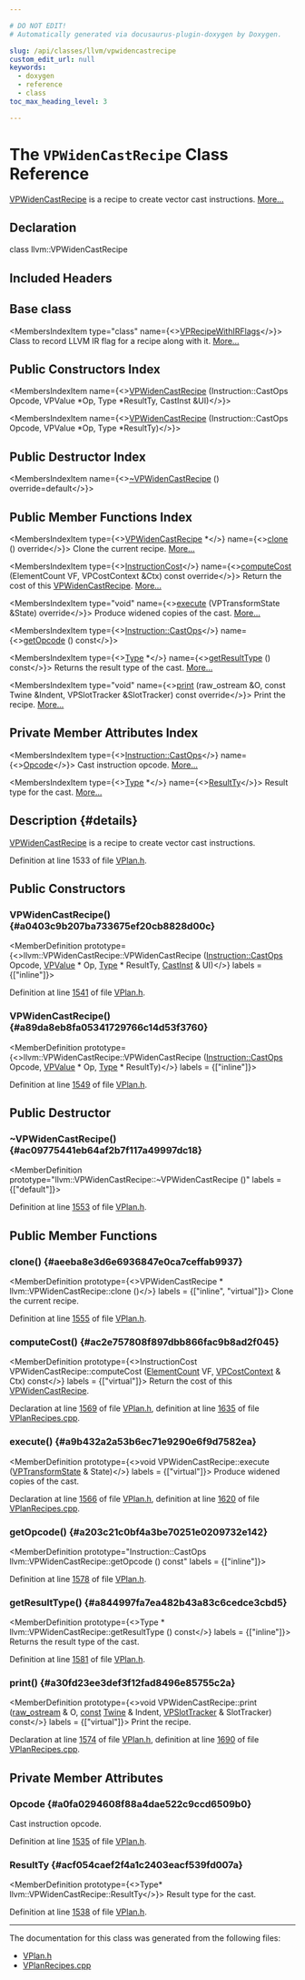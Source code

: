 ```yaml
---

# DO NOT EDIT!
# Automatically generated via docusaurus-plugin-doxygen by Doxygen.

slug: /api/classes/llvm/vpwidencastrecipe
custom_edit_url: null
keywords:
  - doxygen
  - reference
  - class
toc_max_heading_level: 3

---
```





# The `VPWidenCastRecipe` Class Reference

<DoxygenPage pluginConfig={pluginConfig}>

<a href="/docs/api/classes/llvm/vpwidencastrecipe">VPWidenCastRecipe</a> is a recipe to create vector cast instructions. <a href="#details">More...</a>

## Declaration

<CodeBlock>class llvm::VPWidenCastRecipe</CodeBlock>

## Included Headers

<IncludesList>
<IncludesListItem
  filePath="Transforms/Vectorize/VPlan.h"
  permalink="/docs/api/files/lib/lib/transforms/lib/transforms/vectorize/vplan-h"
  isLocal="true" />
</IncludesList>

## Base class

<MembersIndex>

<MembersIndexItem
  type="class"
  name={<><a href="/docs/api/classes/llvm/vprecipewithirflags">VPRecipeWithIRFlags</a></>}>
Class to record LLVM IR flag for a recipe along with it. <a href="/docs/api/classes/llvm/vprecipewithirflags/#details">More...</a>
</MembersIndexItem>

</MembersIndex>

## Public Constructors Index

<MembersIndex>

<MembersIndexItem
  name={<><a href="#a0403c9b207ba733675ef20cb8828d00c">VPWidenCastRecipe</a> (Instruction::CastOps Opcode, VPValue &#42;Op, Type &#42;ResultTy, CastInst &amp;UI)</>}>
</MembersIndexItem>

<MembersIndexItem
  name={<><a href="#a89da8eb8fa05341729766c14d53f3760">VPWidenCastRecipe</a> (Instruction::CastOps Opcode, VPValue &#42;Op, Type &#42;ResultTy)</>}>
</MembersIndexItem>

</MembersIndex>

## Public Destructor Index

<MembersIndex>

<MembersIndexItem
  name={<><a href="#ac09775441eb64af2b7f117a49997dc18">~VPWidenCastRecipe</a> () override=default</>}>
</MembersIndexItem>

</MembersIndex>

## Public Member Functions Index

<MembersIndex>

<MembersIndexItem
  type={<><a href="/docs/api/classes/llvm/vpwidencastrecipe">VPWidenCastRecipe</a> &#42;</>}
  name={<><a href="#aeeba8e3d6e6936847e0ca7ceffab9937">clone</a> () override</>}>
Clone the current recipe. <a href="#aeeba8e3d6e6936847e0ca7ceffab9937">More...</a>
</MembersIndexItem>

<MembersIndexItem
  type={<><a href="/docs/api/classes/llvm/instructioncost">InstructionCost</a></>}
  name={<><a href="#ac2e757808f897dbb866fac9b8ad2f045">computeCost</a> (ElementCount VF, VPCostContext &amp;Ctx) const override</>}>
Return the cost of this <a href="/docs/api/classes/llvm/vpwidencastrecipe">VPWidenCastRecipe</a>. <a href="#ac2e757808f897dbb866fac9b8ad2f045">More...</a>
</MembersIndexItem>

<MembersIndexItem
  type="void"
  name={<><a href="#a9b432a2a53b6ec71e9290e6f9d7582ea">execute</a> (VPTransformState &amp;State) override</>}>
Produce widened copies of the cast. <a href="#a9b432a2a53b6ec71e9290e6f9d7582ea">More...</a>
</MembersIndexItem>

<MembersIndexItem
  type={<><a href="/docs/api/classes/llvm/instruction/#afa0b2fa29ba074f2b6ec9ac11163f2d9">Instruction::CastOps</a></>}
  name={<><a href="#a203c21c0bf4a3be70251e0209732e142">getOpcode</a> () const</>}>
</MembersIndexItem>

<MembersIndexItem
  type={<><a href="/docs/api/classes/llvm/type">Type</a> &#42;</>}
  name={<><a href="#a844997fa7ea482b43a83c6cedce3cbd5">getResultType</a> () const</>}>
Returns the result type of the cast. <a href="#a844997fa7ea482b43a83c6cedce3cbd5">More...</a>
</MembersIndexItem>

<MembersIndexItem
  type="void"
  name={<><a href="#a30fd23ee3def3f12fad8496e85755c2a">print</a> (raw&#95;ostream &amp;O, const Twine &amp;Indent, VPSlotTracker &amp;SlotTracker) const override</>}>
Print the recipe. <a href="#a30fd23ee3def3f12fad8496e85755c2a">More...</a>
</MembersIndexItem>

</MembersIndex>

## Private Member Attributes Index

<MembersIndex>

<MembersIndexItem
  type={<><a href="/docs/api/classes/llvm/instruction/#afa0b2fa29ba074f2b6ec9ac11163f2d9">Instruction::CastOps</a></>}
  name={<><a href="#a0fa0294608f88a4dae522c9ccd6509b0">Opcode</a></>}>
Cast instruction opcode. <a href="#a0fa0294608f88a4dae522c9ccd6509b0">More...</a>
</MembersIndexItem>

<MembersIndexItem
  type={<><a href="/docs/api/classes/llvm/type">Type</a> &#42;</>}
  name={<><a href="#acf054caef2f4a1c2403eacf539fd007a">ResultTy</a></>}>
Result type for the cast. <a href="#acf054caef2f4a1c2403eacf539fd007a">More...</a>
</MembersIndexItem>

</MembersIndex>

## Description {#details}

<a href="/docs/api/classes/llvm/vpwidencastrecipe">VPWidenCastRecipe</a> is a recipe to create vector cast instructions.

Definition at line 1533 of file <a href="/docs/api/files/lib/lib/transforms/lib/transforms/vectorize/vplan-h">VPlan.h</a>.

<SectionDefinition>

## Public Constructors

### VPWidenCastRecipe() {#a0403c9b207ba733675ef20cb8828d00c}

<MemberDefinition
  prototype={<>llvm::VPWidenCastRecipe::VPWidenCastRecipe (<a href="/docs/api/classes/llvm/instruction/#afa0b2fa29ba074f2b6ec9ac11163f2d9">Instruction::CastOps</a> Opcode, <a href="/docs/api/classes/llvm/vpvalue">VPValue</a> &#42; Op, <a href="/docs/api/classes/llvm/type">Type</a> &#42; ResultTy, <a href="/docs/api/classes/llvm/castinst">CastInst</a> &amp; UI)</>}
  labels = {["inline"]}>

Definition at line <a href="/docs/api/files/lib/lib/transforms/lib/transforms/vectorize/vplan-h/#l01541">1541</a> of file <a href="/docs/api/files/lib/lib/transforms/lib/transforms/vectorize/vplan-h">VPlan.h</a>.
</MemberDefinition>

### VPWidenCastRecipe() {#a89da8eb8fa05341729766c14d53f3760}

<MemberDefinition
  prototype={<>llvm::VPWidenCastRecipe::VPWidenCastRecipe (<a href="/docs/api/classes/llvm/instruction/#afa0b2fa29ba074f2b6ec9ac11163f2d9">Instruction::CastOps</a> Opcode, <a href="/docs/api/classes/llvm/vpvalue">VPValue</a> &#42; Op, <a href="/docs/api/classes/llvm/type">Type</a> &#42; ResultTy)</>}
  labels = {["inline"]}>

Definition at line <a href="/docs/api/files/lib/lib/transforms/lib/transforms/vectorize/vplan-h/#l01549">1549</a> of file <a href="/docs/api/files/lib/lib/transforms/lib/transforms/vectorize/vplan-h">VPlan.h</a>.
</MemberDefinition>

</SectionDefinition>

<SectionDefinition>

## Public Destructor

### ~VPWidenCastRecipe() {#ac09775441eb64af2b7f117a49997dc18}

<MemberDefinition
  prototype="llvm::VPWidenCastRecipe::~VPWidenCastRecipe ()"
  labels = {["default"]}>

Definition at line <a href="/docs/api/files/lib/lib/transforms/lib/transforms/vectorize/vplan-h/#l01553">1553</a> of file <a href="/docs/api/files/lib/lib/transforms/lib/transforms/vectorize/vplan-h">VPlan.h</a>.
</MemberDefinition>

</SectionDefinition>

<SectionDefinition>

## Public Member Functions

### clone() {#aeeba8e3d6e6936847e0ca7ceffab9937}

<MemberDefinition
  prototype={<>VPWidenCastRecipe &#42; llvm::VPWidenCastRecipe::clone ()</>}
  labels = {["inline", "virtual"]}>
Clone the current recipe.

Definition at line <a href="/docs/api/files/lib/lib/transforms/lib/transforms/vectorize/vplan-h/#l01555">1555</a> of file <a href="/docs/api/files/lib/lib/transforms/lib/transforms/vectorize/vplan-h">VPlan.h</a>.
</MemberDefinition>

### computeCost() {#ac2e757808f897dbb866fac9b8ad2f045}

<MemberDefinition
  prototype={<>InstructionCost VPWidenCastRecipe::computeCost (<a href="/docs/api/classes/llvm/elementcount">ElementCount</a> VF, <a href="/docs/api/structs/llvm/vpcostcontext">VPCostContext</a> &amp; Ctx) const</>}
  labels = {["virtual"]}>
Return the cost of this <a href="/docs/api/classes/llvm/vpwidencastrecipe">VPWidenCastRecipe</a>.

Declaration at line <a href="/docs/api/files/lib/lib/transforms/lib/transforms/vectorize/vplan-h/#l01569">1569</a> of file <a href="/docs/api/files/lib/lib/transforms/lib/transforms/vectorize/vplan-h">VPlan.h</a>, definition at line <a href="/docs/api/files/lib/lib/transforms/lib/transforms/vectorize/vplanrecipes-cpp/#l01635">1635</a> of file <a href="/docs/api/files/lib/lib/transforms/lib/transforms/vectorize/vplanrecipes-cpp">VPlanRecipes.cpp</a>.
</MemberDefinition>

### execute() {#a9b432a2a53b6ec71e9290e6f9d7582ea}

<MemberDefinition
  prototype={<>void VPWidenCastRecipe::execute (<a href="/docs/api/structs/llvm/vptransformstate">VPTransformState</a> &amp; State)</>}
  labels = {["virtual"]}>
Produce widened copies of the cast.

Declaration at line <a href="/docs/api/files/lib/lib/transforms/lib/transforms/vectorize/vplan-h/#l01566">1566</a> of file <a href="/docs/api/files/lib/lib/transforms/lib/transforms/vectorize/vplan-h">VPlan.h</a>, definition at line <a href="/docs/api/files/lib/lib/transforms/lib/transforms/vectorize/vplanrecipes-cpp/#l01620">1620</a> of file <a href="/docs/api/files/lib/lib/transforms/lib/transforms/vectorize/vplanrecipes-cpp">VPlanRecipes.cpp</a>.
</MemberDefinition>

### getOpcode() {#a203c21c0bf4a3be70251e0209732e142}

<MemberDefinition
  prototype="Instruction::CastOps llvm::VPWidenCastRecipe::getOpcode () const"
  labels = {["inline"]}>

Definition at line <a href="/docs/api/files/lib/lib/transforms/lib/transforms/vectorize/vplan-h/#l01578">1578</a> of file <a href="/docs/api/files/lib/lib/transforms/lib/transforms/vectorize/vplan-h">VPlan.h</a>.
</MemberDefinition>

### getResultType() {#a844997fa7ea482b43a83c6cedce3cbd5}

<MemberDefinition
  prototype={<>Type &#42; llvm::VPWidenCastRecipe::getResultType () const</>}
  labels = {["inline"]}>
Returns the result type of the cast.

Definition at line <a href="/docs/api/files/lib/lib/transforms/lib/transforms/vectorize/vplan-h/#l01581">1581</a> of file <a href="/docs/api/files/lib/lib/transforms/lib/transforms/vectorize/vplan-h">VPlan.h</a>.
</MemberDefinition>

### print() {#a30fd23ee3def3f12fad8496e85755c2a}

<MemberDefinition
  prototype={<>void VPWidenCastRecipe::print (<a href="/docs/api/classes/llvm/raw-ostream">raw&#95;ostream</a> &amp; O, <a href="/docs/api/files/lib/lib/target/lib/target/aarch64/aarch64promoteconstant-cpp/#a90f8350fecae261c25be85d38b451bff">const</a> <a href="/docs/api/classes/llvm/twine">Twine</a> &amp; Indent, <a href="/docs/api/classes/llvm/vpslottracker">VPSlotTracker</a> &amp; SlotTracker) const</>}
  labels = {["virtual"]}>
Print the recipe.

Declaration at line <a href="/docs/api/files/lib/lib/transforms/lib/transforms/vectorize/vplan-h/#l01574">1574</a> of file <a href="/docs/api/files/lib/lib/transforms/lib/transforms/vectorize/vplan-h">VPlan.h</a>, definition at line <a href="/docs/api/files/lib/lib/transforms/lib/transforms/vectorize/vplanrecipes-cpp/#l01690">1690</a> of file <a href="/docs/api/files/lib/lib/transforms/lib/transforms/vectorize/vplanrecipes-cpp">VPlanRecipes.cpp</a>.
</MemberDefinition>

</SectionDefinition>

<SectionDefinition>

## Private Member Attributes

### Opcode {#a0fa0294608f88a4dae522c9ccd6509b0}

<MemberDefinition
  prototype="Instruction::CastOps llvm::VPWidenCastRecipe::Opcode">
Cast instruction opcode.

Definition at line <a href="/docs/api/files/lib/lib/transforms/lib/transforms/vectorize/vplan-h/#l01535">1535</a> of file <a href="/docs/api/files/lib/lib/transforms/lib/transforms/vectorize/vplan-h">VPlan.h</a>.
</MemberDefinition>

### ResultTy {#acf054caef2f4a1c2403eacf539fd007a}

<MemberDefinition
  prototype={<>Type&#42; llvm::VPWidenCastRecipe::ResultTy</>}>
Result type for the cast.

Definition at line <a href="/docs/api/files/lib/lib/transforms/lib/transforms/vectorize/vplan-h/#l01538">1538</a> of file <a href="/docs/api/files/lib/lib/transforms/lib/transforms/vectorize/vplan-h">VPlan.h</a>.
</MemberDefinition>

</SectionDefinition>

<hr/>

The documentation for this class was generated from the following files:

<ul>
<li><a href="/docs/api/files/lib/lib/transforms/lib/transforms/vectorize/vplan-h">VPlan.h</a></li>
<li><a href="/docs/api/files/lib/lib/transforms/lib/transforms/vectorize/vplanrecipes-cpp">VPlanRecipes.cpp</a></li>
</ul>

</DoxygenPage>
